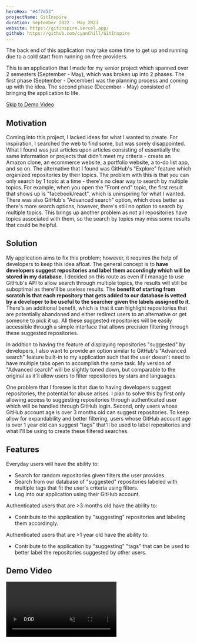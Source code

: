 ```yaml
---
heroHex: "#4f7d53"
projectName: GitInspire
duration: September 2022 - May 2023
website: https://gitinspire.vercel.app/
github: https://github.com/cyanChill/GitInspire
---
```


<MdxNotice>
  The back end of this application may take some time to get up and running due
  to a cold start from running on free providers.
</MdxNotice>

This is an application that I made for my senior project which spanned over 2 semesters (September - May), which was broken up into 2 phases. The first phase (September - December) was the planning process and coming up with the idea. The second phase (December - May) consisted of bringing the application to life.

<a href="#demo-video">Skip to Demo Video</a>

## Motivation

Coming into this project, I lacked ideas for what I wanted to create. For inspiration, I searched the web to find some, but was sorely disappointed. What I found was just articles upon articles consisting of essentially the same information or projects that didn't meet my criteria - create an Amazon clone, an ecommerce website, a portfolio website, a to-do list app, and so on. The alternative that I found was GitHub's "Explore" feature which organized repositories by their topics. The problem with this is that you can only search by 1 topic at a time - there's no clear way to search by multiple topics. For example, when you open the "Front end" topic, the first result that shows up is "facebook/react", which is uninspiring for what I wanted. There was also GitHub's "Advanced search" option, which does better as there's more search options, however, there's still no option to search by multiple topics. This brings up another problem as not all repositories have topics associated with them, so the search by topics may miss some results that could be helpful.

## Solution

My application aims to fix this problem; however, it requires the help of developers to keep this idea afloat. The general concept is to **have developers suggest repositories and label them accordingly which will be stored in my database**. I decided on this route as even if I manage to use GitHub's API to allow search through multiple topics, the results will still be suboptimal as there'll be useless results. The **benefit of starting from scratch is that each repository that gets added to our database is vetted by a developer to be useful to the searcher given the labels assigned to it**. There's an additional benefit, which is that it can highlight repositories that are potentially abandoned and either redirect users to an alternative or get someone to pick it up. All these suggested repositories will be easily accessible through a simple interface that allows precision filtering through these suggested repositories.

In addition to having the feature of displaying repositories "suggested" by developers, I also want to provide an option similar to GitHub's "Advanced search" feature built-in to my application such that the user doesn't need to have multiple tabs open to accomplish the same task. My version of "Advanced search" will be slightly toned down, but comparable to the original as it'll allow users to filter repositories by stars and languages.

One problem that I foresee is that due to having developers suggest repositories, the potential for abuse arises. I plan to solve this by first only allowing access to suggesting repositories through authenticated user which will be handled through GitHub login. Second, only users whose GitHub account age is over 3 months old can suggest repositories. To keep allow for expandability and better filtering, users whose GitHub account age is over 1 year old can suggest "tags" that'll be used to label repositories and what I'll be using to create these filtered searches.

## Features

Everyday users will have the ability to:

- Search for random repositories given filters the user provides.
- Search from our database of "suggested" repositories labeled with multiple tags that fit the user's criteria using filters.
- Log into our application using their GitHub account.

Authenticated users that are >3 months old have the ability to:

- Contribute to the application by "suggesting" repositories and labeling them accordingly.

Authenticated users that are >1 year old have the ability to:

- Contribute to the application by "suggesting" "tags" that can be used to better label the repositories suggested by other users.

## Demo Video

<video src="/projects/gitinspire/demo.mp4" controls muted />

## Planning Phase (September 2022 - December 2022)

For the planning phase, I had to submit 2 proposals. The first proposal was to come up with a general idea and outlined some potential technologies that could be used to implement our idea. The second proposal was to finalize the proposal and provide some mockup ideas for our application so that I have a starting point for when I start coding.

### Proposal 1

Most of what I've said in the motivation and solution will be repeated here. For technologies, I planned on using the GitHub REST API to validate the repositories that are being suggested to our application exist. In addition, I planned on using TypeScript with React or Next.js as the general front-end framework and Python with Flask for the backend. At this point, I didn't write down the idea for handling authentication, but I would plan on using a third-party library to do this. I envisioned models for a "User" object, "Suggested Repository" object, and "Tags" object. I envisioned routes for authentication, querying repositories, and creating suggested repositories & tags.

I wanted to utilize Python & Flask instead of Node.js and Express for my back end because I wanted to become more flexible in what I can utilize in the back end and to have this project to act as a learning experience.

### Proposal 2

In this proposal, I "finalized" (this will end up changing) my general technology stack to be:

- Next.js, TypeScript, and TailwindCSS for the front end.
- Flask, Python, Authlib, Supabase, PostgreSQL, and SQLAlchemy for the back end.

In addition, I created the following mockups for some pages and the models I expect to use:

<ImageViewer
  images={[
    {
      url: "/projects/gitinspire/mockup-1.webp",
      alt: 'Mockup of the home page consisting of my implementation of GitHub\'s "Advanced search" feature.',
    },
    {
      url: "/projects/gitinspire/mockup-2.webp",
      alt: "Mockup of the discover page where you'll be able to filter through my database of suggested repositories.",
    },
    {
      url: "/projects/gitinspire/mockup-3.webp",
      alt: "Mockup of all the models I plan on using.",
    },
  ]}
/>

## Implementation Phase (December 2022 - May 2023)

My process for creating this application is to first start on the back end and once that is mostly completed, I'll then work on the front end. What was new to me during this process was coding the back end in Flask & Python as I was more used to coding it in Node.js. From my proposals, the first thing I set off to do was plan out the routes and write out the models using SQLAlchemy as the interface. After getting that all sorted out, I wrote some files to help with populating the database with some test data.

### Challenge 1: Authentication

One of the potential challenges I saw was the implementation of authentication. To make things easier, I planned on using `Authlib` to handle OAuth with GitHub. After writing that code in the back end, I wanted to see if it worked with the client, so I created a quick Next.js app to test the auth route. To my surprise, it didn't work due to CORS and what I believed occurred was the fact that we're trying to log in on the server instead of that being sent to the client. I think utilizing `Authlib` would have worked if I built the app entirely in Flask.

Anyway, this route didn't work. Another plan was to handle authentication on our own and I found a solution through using the GitHub API directly through looking at GitHub's [Authorizing OAuth Apps](https://docs.github.com/en/apps/oauth-apps/building-oauth-apps/authorizing-oauth-apps#device-flow) article and modifying the general workflow to suit my needs.

```python
  # Get temporary code from frontend
  code = request.json["code"]
  # Reduce calls to API by checking code length - at the time of writing,
  # the code is 20 characters long
  #   - Not sure if this number is fixed but 10 is a "safe" number
  #     of characters for invalid code length
  if len(code) < 10:
      raise Exception("Invalid code")
  # Get access token (ie: Returns "access_token=blahblahblahblah")
  acs_tk_resp = requests.post(
      "https://github.com/login/oauth/access_token",
      data={
          "client_id": app.config["GITHUB_CLIENT_ID"],
          "client_secret": app.config["GITHUB_CLIENT_SECRET"],
          "code": code,
          "redirect_uri": app.config["GITHUB_REDIRECT_URI"],
      },
  )
  access_token = parse_qs(acs_tk_resp.text)["access_token"][0]

  # Get user data of authenticated user with their access token
  usr_dt_resp = requests.get(
      "https://api.github.com/user",
      headers={"Authorization": f"token {access_token}"},
  )
  github_user_data = usr_dt_resp.json()
```

The general code to handle authentication on our server went through a couple of iterations to make sure that:

- We create a "User" object if someone logs in and their GitHub account isn't associated with any user in our database.
- Fetch the "User" object from our database associated with the authenticated user.
- Create a way to "remember" the user when they make requests to our server through authenticated-routes.

For creating a way of "remembering" our user, I utilized the `Flask-JWT-Extended` library to set access & refresh cookies that'll be sent to the client. The advantage of using this library is the ability to have CSRF protection, which implements "double submit verification", which in layman's terms requires the client to send 2 cookies, 1 inaccessible and 1 accessible with JavaScript. The benefit of this approach is that attackers can't access the http-only cookie required for making requests.

After getting this all sorted out, I created a simple context on the front end such that we can access the user object once authenticated on the front end on any route and allow us to create functions to help create authenticated routes on the client.

### Challenge 2: Navigation UI (UI Design In General)

After getting the authentication related tasks done, I started to work on the navigation bar on the front end modeled after what I had in my design. I didn't really like what I had in my initial design, and since I'm not really a designer, I looked at some ideas online. Since I was using TailwindCSS as the CSS framework for my project, I stumbled upon their paid component library [TailwindUI](https://tailwindui.com/components). At the time of working on my project, they had some free components in which you could look at the code, however the "paid" components only allowed us to look at a png image. However, at the time of writing, they now have an interactive demonstration for all their components which allows us to see the design at different breakpoints.

### Challenge 3: GitHub "Advanced search" Implementation

The actual implementation of this idea was straight forwards. All we had to do was accept some inputs and construct the [search query string from GitHub's REST API documentation](https://docs.github.com/en/rest/search?apiVersion=2022-11-28#search-repositories). The main problem was the [rate limiting](https://docs.github.com/en/rest/search?apiVersion=2022-11-28#rate-limit) GitHub does when utilizing their REST API for search. They did provide, in their documentation, on [how we could increase the unauthenticated rate limit using our OAuth app secret](https://docs.github.com/en/rest/overview/resources-in-the-rest-api?apiVersion=2022-11-28#increasing-the-unauthenticated-rate-limit-for-oauth-apps), however, they utilized `CURL` in their example, which is something I was a bit unfamiliar with.

After a bit of research and looking at the `Requests` python library documentation, I figured out that their `CURL` request example was equivalent to providing an "auth" value in the `Requests` library. For the given traffic I expect from my application as an MVP (minimum viable product), I found this to be enough.

```python
  # Will fetch up to 100 results for this "page" (allows pagination)
  request_url = f"https://api.github.com/search/repositories?q={starsQuery}{langQuery}&per_page={limit}&sort=stars&order=asc"
  print(request_url)
  resp = requests.get(
      request_url,
      # Below does the "-u client_id:client_secret" in the CURL command
      auth=(app.config["GITHUB_CLIENT_ID"], app.config["GITHUB_CLIENT_SECRET"]),
      headers={
          "Accept": "application/vnd.github.text-match+json",
          "User-Agent": "gitinspire-server",
      },
  )
  data = resp.json()
```

> For future revisions for my application, I see the possibility of moving away from this in favor of directly using the user's personal access token obtained from our login-process instead of our OAuth secret in making these requests (whose rate limit is shared between **all users** of our application).

### Challenge 4: Contribute Page

This is the other core feature of our application, which is the ability to "suggest" repositories and label them. My main idea of the form was to work on a single-page and conditionally load the next page of the form based on the prior input (essentially whether we want to suggest a tag or a repository). This was ultimately solved by creating a hook that would allow this to occur.

```tsx
const { completed, currStep, isLastStep, next, back } = useMultistepForm([
  <ContributeTypeForm key="Step 1" handler={handleTypeSelection} />,
  data.formType === "tag" ? (
    <TagSuggForm key="Step 2" {...data} updateFields={updateField} />
  ) : (
    <RepoSuggForm key="Step 2" {...data} updateFields={updateField} />
  ),
  <ContributeSubmitForm key="Step 3" {...data} />,
]);
```

> My implementation for this logic in `contribute.tsx` is not the best code and the overall logic that handles this is confusing and I will redo it if I remake this application.

The backend logic was a bit ... involved. I somewhat made things more complicated for myself as I wanted the 1st language in the "Languages" array in the "Repository" object to be the most used language, but I didn't really do anything meaningful with it. Otherwise, I had to implement the general workflow idea (which was similar between suggesting Tags & suggesting Repositories):

1. Validate the user is allowed to make this request (look at their account age).
2. Validate & sanitize the inputs.
3. Verify the newly requested tag or repository doesn't already exist.
4. Temporary add the values into our database to create the relations in our models (specifically the languages for the repository).
5. Finally, the creation of the object.

### Challenge 5: Discover Page

My idea for this page was to make it "reusable". What I mean by "reusable" is that if we copy the URL in our browser for a given search, we should get similar results if we paste it again. To do this, I stored all the filter values (used for searching) in the URL query params. I won't be going in-depth with this implementation as I suboptimally used **useEffect** to accomplish this, which by React's doc, is bad practice.

For this page, I created the following mockups:

<ImageViewer
  images={[
    {
      url: "/projects/gitinspire/mockup-4.webp",
      alt: "Initial layout of Discover page.",
    },
    {
      url: "/projects/gitinspire/mockup-5.webp",
      alt: "Design of card that'll display information about the suggested repository.",
    },
    {
      url: "/projects/gitinspire/mockup-6.webp",
      alt: "Combining the previous 2 mockups.",
    },
  ]}
/>

Implementing the back end to accomplish this task required a bit of thinking. From SQLAlchemy's documentation, we can continuously chain "actions" onto a query. The problem I faced was how I would implement filtering in our search by multiple languages or tags in the most optimal way. I saw that there was a `contains` query that could search from an array, but it does the `OR` operation instead of what I want, which is the `AND`. In the end, I settled with what I could see works, but may be potentially suboptimal which is chaining filters for each language independently as seen below:

```python
  if tags:
    # Stack filters such that entries that pass the filters have all the
    # specified tags via RepoTag relations
    for tag in tags:
        query = query.filter(Repository.tags.any(tag_name=tag))
```

### Writing Tests

Writing tests are tedious, but beneficial as they may catch bugs as we change our code. In a dynamically typed language where we can assign a value of any type to a variable, bugs can occur due to misassigning a value which would be caught if the variable is given a type. For the front end, this isn't needed as much due to using TypeScript, but for the back end, tests were necessary.

For the back end, I utilized `Pytest` along with `WebTest` to do unit & integration testing for my backend routes.

### Challenge 6: CI/CD

Continuous Integration & Deployment (CI/CD) is a very new concept for me and something I find intriguing. I understand CD, in which I see it every time I decide to host my applications on either Netlify or Vercel - when a build succeeds, we'll get a little checkmark next to the commit or an "X" if it failed.

Even though GitHub provides documentation for setting up CI, it's difficult to see whether it works or not until we commit the file and see it in action. This results in several (useless) commits in our commit history. Setting up this pipeline, however, is beneficial as it makes sure any commits made to our repository pass our tests and will automatically deploy the changes if they succeed.

This affected what I chose for my hosting providers. Initially, I wanted to host my back end on PythonAnywhere, however, there was no clear way on how it can be integrated with GitHub Actions to do CI/CD. Then came Render, which provided a way, which was [**deploy hooks**](https://render.com/docs/deploy-hooks). Essentially, when we send a request to the URL provided by the deploy hook, it'll deploy our application from our GitHub code. This concept of deploy hooks was also available on Vercel, which I decided to use to host the client. By default, Vercel will auto-deploy commits to the repository. However, with deploy hooks, we can configure it such that the auto-deploy behavior doesn't work, and it only deploys through the deploy hook.

### Challenge 7: "Refresh" Feature

Since most of our data in our database relies on external data from the GitHub API, things are bound to become outdated or broken. To combat this, I decided to add a "refresh" feature which would be available once a day for every repository and user profile. The general workflow for accomplishing this is:

1. Check to see if what we're refreshing exists in our database.
2. Check to see if the content has been refreshed recently.
3. If the data hasn't been refreshed recently, we fetch the data from GitHub.
4. Handle any errors in the response accordingly. Otherwise, update the content in our database. For repositories, we go through the same process as suggesting a repository.

### More Designs

Since this didn't really fall anywhere else prior, here are some additional design and design changes that I made to what I had previously:

<ImageViewer
  images={[
    {
      url: "/projects/gitinspire/mockup-7.webp",
      alt: "General design idea for layout of profile page.",
    },
    {
      url: "/projects/gitinspire/mockup-8.webp",
      alt: "Redesign of card containing information of suggested repository.",
    },
    {
      url: "/projects/gitinspire/mockup-9.webp",
      alt: "Unused redesign of Discover page filter menu.",
    },
    {
      url: "/projects/gitinspire/mockup-10.webp",
      alt: "Another unused redesign of Discover page filter menu.",
    },
    {
      url: "/projects/gitinspire/mockup-11.webp",
      alt: "Another unused redesign of Discover page filter menu (general concept used for Contribute form redesign).",
    },
    {
      url: "/projects/gitinspire/mockup-12.webp",
      alt: "Redesign of filter menu for Discover page.",
    },
  ]}
/>

## Overall Learnings

From working on this project, I learned a lot:

1. The general planning process from start to finish of a big project.
2. Working with Flask & Python to create a back end.
3. Writing unit & integration tests for a Python back end.
4. Setting up GitHub authentication without a third-party library.
5. Using SQLAlchemy to as an interface for making SQL queries in Python.
6. Using Render to set up a PostgreSQL database and host a Python backend.
7. Using the GitHub REST API and OAuth.
8. Learning TailwindCSS.
9. Setting up CI/CD.
